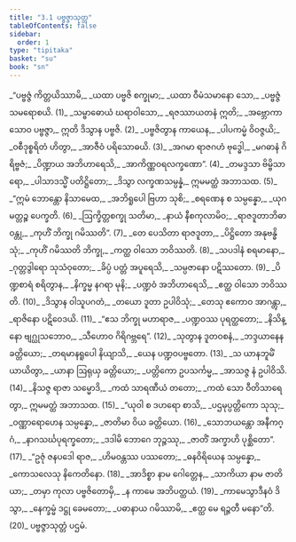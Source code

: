 ```yaml
---
title: "3.1 ပဗ္ဗဇ္ဇာသုတ္တ"
tableOfContents: false
sidebar:
  order: 1
type: "tipitaka"
basket: "su"
book: "sn"
---
```



<DynamicBreadcrumb />

<Division number="408" book="sn" e="ch" v="18" p="340">

<Paragraph number="472" type="verses" book="sn">
_“ပဗ္ဗဇ္ဇံ ကိတ္တယိဿာမိ,_  
_ယထာ ပဗ္ဗဇိ စက္ခုမာ;_  
_ယထာ ဝီမံသမာနော သော,_  
_ပဗ္ဗဇ္ဇံ သမရောစယိ. (1)_  

</Paragraph>

</Division>
<Division number="409" book="sn" e="ch" v="18" p="340">

<Paragraph number="473" type="verses" book="sn">
_သမ္ဗာဓောယံ ဃရာဝါသော,_  
_ရဇဿာယတနံ ဣတိ;_  
_အဗ္ဘောကာသောဝ ပဗ္ဗဇ္ဇာ,_  
ဣတိ ဒိသွာန ပဗ္ဗဇိ. (2)_  

</Paragraph>

</Division>
<Division number="410" book="sn" e="ch" v="18" p="340">

<Paragraph number="474" type="verses" book="sn">
_ပဗ္ဗဇိတွာန ကာယေန,_  
_ပါပကမ္မံ ဝိဝဇ္ဇယိ;_  
_ဝစီဒုစ္စရိတံ ဟိတွာ,_  
_အာဇီဝံ ပရိသောဓယိ. (3)_  

</Paragraph>

</Division>
<Division number="411" book="sn" e="ch" v="18" p="340">

<Paragraph number="475" type="verses" book="sn">
_အဂမာ ရာဇဂဟံ ဗုဒ္ဓေါ,_  
_မဂဓာနံ ဂိရိဗ္ဗဇံ;_  
_ပိဏ္ဍာယ အဘိဟာရေသိ,_  
_အာကိဏ္ဏဝရလက္ခဏော”. (4)_  

</Paragraph>

</Division>
<Division number="412" book="sn" e="ch" v="18" p="340">

<Paragraph number="476" type="verses" book="sn">
_တမဒ္ဒသာ ဗိမ္ဗိသာရော,_  
_ပါသာဒသ္မိံ ပတိဋ္ဌိတော;_  
_ဒိသွာ လက္ခဏသမ္ပန္နံ,_  
ဣမမတ္ထံ အဘာသထ. (5)_  

</Paragraph>

</Division>
<Division number="413" book="sn" e="ch" v="18" p="340">

<Paragraph number="477" type="verses" book="sn">
_“ဣမံ ဘောန္တော နိသာမေထ,_  
_အဘိရူပေါ ဗြဟာ သုစိ;_  
_စရဏေန စ သမ္ပန္နော,_  
_ယုဂမတ္တဉ္စ ပေက္ခတိ. (6)_  

</Paragraph>

</Division>
<Division number="414" book="sn" e="ch" v="18" p="340">

<Paragraph number="478" type="verses" book="sn">
_ဩက္ခိတ္တစက္ခု သတိမာ,_  
_နာယံ နီစကုလာမိဝ;_  
_ရာဇဒူတာဘိဓာဝန္တု,_  
_ကုဟိံ ဘိက္ခု ဂမိဿတိ”. (7)_  

</Paragraph>

</Division>
<Division number="415" book="sn" e="ch" v="18" p="340">

<Paragraph number="479" type="verses" book="sn">
_တေ ပေသိတာ ရာဇဒူတာ,_  
_ပိဋ္ဌိတော အနုဗန္ဓိသုံ;_  
_ကုဟိံ ဂမိဿတိ ဘိက္ခု,_  
_ကတ္ထ ဝါသော ဘဝိဿတိ. (8)_  

</Paragraph>

</Division>
<Division number="416" book="sn" e="ch" v="18" p="340">

<Paragraph number="480" type="verses" book="sn">
_သပဒါနံ စရမာနော,_  
_ဂုတ္တဒွါရော သုသံဝုတော;_  
_ခိပ္ပံ ပတ္တံ အပူရေသိ,_  
_သမ္ပဇာနော ပဋိဿတော. (9)_  

</Paragraph>

</Division>
<Division number="417" book="sn" e="ch" v="18" p="340">

<Paragraph number="481" type="verses" book="sn">
_ပိဏ္ဍစာရံ စရိတွာန,_  
_နိက္ခမ္မ နဂရာ မုနိ;_  
_ပဏ္ဍဝံ အဘိဟာရေသိ,_  
_ဧတ္ထ ဝါသော ဘဝိဿတိ. (10)_  

</Paragraph>

</Division>
<Division number="418" book="sn" e="ch" v="18" p="340">

<Paragraph number="482" type="verses" book="sn">
_ဒိသွာန ဝါသူပဂတံ,_  
_တယော ဒူတာ ဥပါဝိသုံ;_  
_တေသု ဧကောဝ အာဂန္တွာ,_  
_ရာဇိနော ပဋိဝေဒယိ. (11)_  

</Paragraph>

</Division>
<Division number="419" book="sn" e="ch" v="18" p="341">

<Paragraph number="483" type="verses" book="sn">
_“ဧသ ဘိက္ခု မဟာရာဇ,_  
_ပဏ္ဍဝဿ ပုရတ္ထတော;_  
_နိသိန္နော ဗျဂ္ဃုသဘောဝ,_  
_သီဟောဝ ဂိရိဂဗ္ဘရေ”. (12)_  

</Paragraph>

</Division>
<Division number="420" book="sn" e="ch" v="18" p="341">

<Paragraph number="484" type="verses" book="sn">
_သုတွာန ဒူတဝစနံ,_  
_ဘဒ္ဒယာနေန ခတ္တိယော;_  
_တရမာနရူပေါ နိယျာသိ,_  
_ယေန ပဏ္ဍဝပဗ္ဗတော. (13)_  

</Paragraph>

</Division>
<Division number="421" book="sn" e="ch" v="18" p="341">

<Paragraph number="485" type="verses" book="sn">
_သ ယာနဘူမိံ ယာယိတွာ,_  
_ယာနာ ဩရုယှ ခတ္တိယော;_  
_ပတ္တိကော ဥပသင်္ကမ္မ,_  
_အာသဇ္ဇ နံ ဥပါဝိသိ. (14)_  

</Paragraph>

</Division>
<Division number="422" book="sn" e="ch" v="18" p="341">

<Paragraph number="486" type="verses" book="sn">
_နိသဇ္ဇ ရာဇာ သမ္မောဒိ,_  
_ကထံ သာရဏီယံ တတော;_  
_ကထံ သော ဝီတိသာရေတွာ,_  
ဣမမတ္ထံ အဘာသထ. (15)_  

</Paragraph>

</Division>
<Division number="423" book="sn" e="ch" v="18" p="341">

<Paragraph number="487" type="verses" book="sn">
_“ယုဝါ စ ဒဟရော စာသိ,_  
_ပဌမုပ္ပတ္တိကော သုသု;_  
_ဝဏ္ဏာရောဟေန သမ္ပန္နော,_  
_ဇာတိမာ ဝိယ ခတ္တိယော. (16)_  

</Paragraph>

</Division>
<Division number="424" book="sn" e="ch" v="18" p="341">

<Paragraph number="488" type="verses" book="sn">
_သောဘယန္တော အနီကဂ္ဂံ,_  
_နာဂသင်္ဃပုရက္ခတော;_  
_ဒဒါမိ ဘောဂေ ဘုဉ္ဇဿု,_  
_ဇာတိံ အက္ခာဟိ ပုစ္ဆိတော”. (17)_  

</Paragraph>

</Division>
<Division number="425" book="sn" e="ch" v="18" p="341">

<Paragraph number="489" type="verses" book="sn">
_“ဥဇုံ ဇနပဒေါ ရာဇ,_  
_ဟိမဝန္တဿ ပဿတော;_  
_ဓနဝိရိယေန သမ္ပန္နော,_  
_ကောသလေသု နိကေတိနော. (18)_  

</Paragraph>

</Division>
<Division number="426" book="sn" e="ch" v="18" p="341">

<Paragraph number="490" type="verses" book="sn">
_အာဒိစ္စာ နာမ ဂေါတ္တေန,_  
_သာကိယာ နာမ ဇာတိယာ;_  
_တမှာ ကုလာ ပဗ္ဗဇိတောမှိ,_  
_န ကာမေ အဘိပတ္ထယံ. (19)_  

</Paragraph>

</Division>
<Division number="427" book="sn" e="ch" v="18" p="341">

<Paragraph number="491" type="verses" book="sn">
_ကာမေသွာဒီနဝံ ဒိသွာ,_  
_နေက္ခမ္မံ ဒဋ္ဌု ခေမတော;_  
_ပဓာနာယ ဂမိဿာမိ,_  
_ဧတ္ထ မေ ရဉ္ဇတီ မနော”တိ. (20)_  


</Paragraph>
</Division>

<Paragraph number="492" type="center" book="sn">
ပဗ္ဗဇ္ဇာသုတ္တံ ပဌမံ.
</Paragraph>